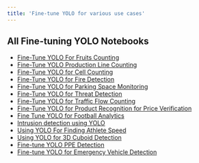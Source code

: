 ```yaml
---
title: 'Fine-tune YOLO for various use cases'
---
```


## All Fine-tuning YOLO Notebooks

- [Fine-Tune YOLO For Fruits Counting](https://colab.research.google.com/github/Labellerr/Hands-On-Learning-in-Computer-Vision/blob/main/fine-tune%20YOLO%20for%20various%20use%20cases/Fine-Tune-YOLO-For-Fruits-Counting.ipynb)
- [Fine-Tune YOLO Production Line Counting](https://colab.research.google.com/github/Labellerr/Hands-On-Learning-in-Computer-Vision/blob/main/fine-tune%20YOLO%20for%20various%20use%20cases/Fine-Tune-YOLO-Production-Line-Counting.ipynb.ipynb)
- [Fine-Tune YOLO for Cell Counting](https://colab.research.google.com/github/Labellerr/Hands-On-Learning-in-Computer-Vision/blob/main/fine-tune%20YOLO%20for%20various%20use%20cases/Fine-Tune-YOLO-for-Cell-Counting.ipynb)
- [Fine-Tune YOLO for Fire Detection](https://colab.research.google.com/github/Labellerr/Hands-On-Learning-in-Computer-Vision/blob/main/fine-tune%20YOLO%20for%20various%20use%20cases/Fine-Tune-YOLO-for-Fire-Detection.ipynb)
- [Fine-Tune YOLO for Parking Space Monitoring](https://colab.research.google.com/github/Labellerr/Hands-On-Learning-in-Computer-Vision/blob/main/fine-tune%20YOLO%20for%20various%20use%20cases/Fine-Tune-YOLO-for-Parking-Space-Monitoring.ipynb)
- [Fine-Tune YOLO for Threat Detection](https://colab.research.google.com/github/Labellerr/Hands-On-Learning-in-Computer-Vision/blob/main/fine-tune%20YOLO%20for%20various%20use%20cases/Fine-Tune-YOLO-for-Threat-Detection.ipynb)
- [Fine-Tune YOLO for Traffic Flow Counting](https://colab.research.google.com/github/Labellerr/Hands-On-Learning-in-Computer-Vision/blob/main/fine-tune%20YOLO%20for%20various%20use%20cases/Fine-Tune-YOLO-for-Traffic-Flow-Counting.ipynb)
- [Fine-Tune YOLO for Product Recognition for Price Verification](https://colab.research.google.com/github/Labellerr/Hands-On-Learning-in-Computer-Vision/blob/main/fine-tune%20YOLO%20for%20various%20use%20cases/Fine-Tune_YOLO_for_Product_Recognition_for_Price_Verification.ipynb)
- [Fine Tune YOLO for Football Analytics](https://colab.research.google.com/github/Labellerr/Hands-On-Learning-in-Computer-Vision/blob/main/fine-tune%20YOLO%20for%20various%20use%20cases/Fine_tune_yolo_for_football_analytics.ipynb)
- [Intrusion detection using YOLO](https://colab.research.google.com/github/Labellerr/Hands-On-Learning-in-Computer-Vision/blob/main/fine-tune%20YOLO%20for%20various%20use%20cases/Intrusion_detection_using_YOLO.ipynb)
- [Using YOLO For Finding Athlete Speed](https://colab.research.google.com/github/Labellerr/Hands-On-Learning-in-Computer-Vision/blob/main/fine-tune%20YOLO%20for%20various%20use%20cases/Using-YOLO-For-Finding-Athlete-Speed.ipynb)
- [Using YOLO for 3D Cuboid Detection](https://colab.research.google.com/github/Labellerr/Hands-On-Learning-in-Computer-Vision/blob/main/fine-tune%20YOLO%20for%20various%20use%20cases/Using-YOLO-for-3D-Cuboid_detection.ipynb)
- [Fine-tune YOLO PPE Detection](https://colab.research.google.com/github/Labellerr/Hands-On-Learning-in-Computer-Vision/blob/main/fine-tune%20YOLO%20for%20various%20use%20cases/fine-tune-yolo-PPE-detection.ipynb)
- [Fine-tune YOLO for Emergency Vehicle Detection](https://colab.research.google.com/github/Labellerr/Hands-On-Learning-in-Computer-Vision/blob/main/fine-tune%20YOLO%20for%20various%20use%20cases/fine-tune-yolo-for-Emergency-vehicle-detection.ipynb)